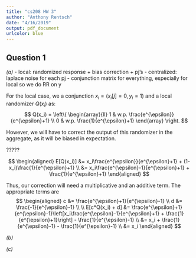 ```yaml
---
title: "cs208 HW 3"
author: "Anthony Rentsch"
date: "4/16/2019"
output: pdf_document
urlcolor: blue
---
```


## Question 1

*(a)*
- local: randomized response + bias correction + pj's
- centralized: laplace noise for each pj
- conjunction matrix for everything, especially for local so we do RR on y

For the local case, we a conjunction $x_i = (x_i[j] = 0, y_i = 1)$ and a local randomizer $Q(x_i)$ as:
$$
Q(x_i) = \left\{
        \begin{array}{ll}
            1 & w.p. \frac{e^{\epsilon}}{e^{\epsilon}+1} \\
            0 & w.p. \frac{1}{e^{\epsilon}+1}
        \end{array}
    \right.
$$

However, we will have to correct the output of this randomizer in the aggregate, as it will be biased in expectation.

?????

$$
\begin{aligned}
  E[Q(x_i)] &= x_i\frac{e^{\epsilon}}{e^{\epsilon}+1} + (1-x_i)\frac{1}{e^{\epsilon}+1} \\
  &= x_i\frac{e^{\epsilon}-1}{e^{\epsilon}+1} + \frac{1}{e^{\epsilon}+1}
\end{aligned}
$$

Thus, our correction will need a multiplicative and an additive term. The appropriate terms are
$$
\begin{aligned}
  c &= \frac{e^{\epsilon}+1}{e^{\epsilon}-1} \\
  d &= \frac{-1}{e^{\epsilon}-1} \\
  \\
  E[c*Q(x_i) + d] &= \frac{e^{\epsilon}+1}{e^{\epsilon}-1}\left[x_i\frac{e^{\epsilon}-1}{e^{\epsilon}+1} + \frac{1}{e^{\epsilon}+1}\right] - \frac{1}{e^{\epsilon}-1} \\
  &= x_i + \frac{1}{e^{\epsilon}-1} - \frac{1}{e^{\epsilon}-1} \\
  &= x_i
\end{aligned}
$$

*(b)*



*(c)*